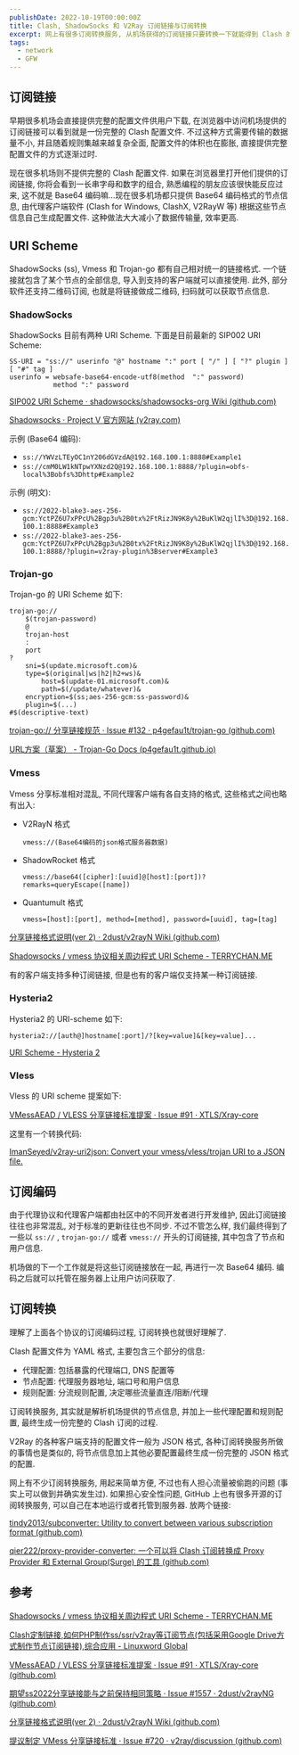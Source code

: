 ```yaml
---
publishDate: 2022-10-19T00:00:00Z
title: Clash, ShadowSocks 和 V2Ray 订阅链接与订阅转换
excerpt: 网上有很多订阅转换服务, 从机场获得的订阅链接只要转换一下就能得到 Clash 的订阅, 这里简单讨论一下这些订阅转换的原理
tags:
  - network
  - GFW
---
```


## 订阅链接

早期很多机场会直接提供完整的配置文件供用户下载, 在浏览器中访问机场提供的订阅链接可以看到就是一份完整的 Clash 配置文件. 不过这种方式需要传输的数据量不小, 并且随着规则集越来越复杂全面, 配置文件的体积也在膨胀, 直接提供完整配置文件的方式逐渐过时.

现在很多机场则不提供完整的 Clash 配置文件. 如果在浏览器里打开他们提供的订阅链接, 你将会看到一长串字母和数字的组合, 熟悉编程的朋友应该很快能反应过来, 这不就是 Base64 编码嘛…现在很多机场都只提供 Base64 编码格式的节点信息, 由代理客户端软件 (Clash for Windows, ClashX, V2RayW 等) 根据这些节点信息自己生成配置文件. 这种做法大大减小了数据传输量, 效率更高.

## URI Scheme

ShadowSocks (ss), Vmess 和 Trojan-go 都有自己相对统一的链接格式. 一个链接就包含了某个节点的全部信息, 导入到支持的客户端就可以直接使用. 此外, 部分软件还支持二维码订阅, 也就是将链接做成二维码, 扫码就可以获取节点信息.

### ShadowSocks

ShadowSocks 目前有两种 URI Scheme. 下面是目前最新的 SIP002 URI Scheme:

```
SS-URI = "ss://" userinfo "@" hostname ":" port [ "/" ] [ "?" plugin ] [ "#" tag ]
userinfo = websafe-base64-encode-utf8(method  ":" password)
           method ":" password
```

[SIP002 URI Scheme · shadowsocks/shadowsocks-org Wiki (github.com)](https://github.com/shadowsocks/shadowsocks-org/wiki/SIP002-URI-Scheme)

[Shadowsocks · Project V 官方网站 (v2ray.com)](https://www.v2ray.com/chapter_02/protocols/shadowsocks.html)

示例 (Base64 编码):

- `ss://YWVzLTEyOC1nY206dGVzdA@192.168.100.1:8888#Example1`
- `ss://cmM0LW1kNTpwYXNzd2Q@192.168.100.1:8888/?plugin=obfs-local%3Bobfs%3Dhttp#Example2`

示例 (明文):

- `ss://2022-blake3-aes-256-gcm:YctPZ6U7xPPcU%2Bgp3u%2B0tx%2FtRizJN9K8y%2BuKlW2qjlI%3D@192.168.100.1:8888#Example3`
- `ss://2022-blake3-aes-256-gcm:YctPZ6U7xPPcU%2Bgp3u%2B0tx%2FtRizJN9K8y%2BuKlW2qjlI%3D@192.168.100.1:8888/?plugin=v2ray-plugin%3Bserver#Example3`

### Trojan-go

Trojan-go 的 URI Scheme 如下:

```
trojan-go://
    $(trojan-password)
    @
    trojan-host
    :
    port
?
    sni=$(update.microsoft.com)&
    type=$(original|ws|h2|h2+ws)& 
        host=$(update-01.microsoft.com)&
        path=$(/update/whatever)&
    encryption=$(ss;aes-256-gcm:ss-password)&
    plugin=$(...)
#$(descriptive-text)
```

[trojan-go:// 分享链接规范 · Issue #132 · p4gefau1t/trojan-go (github.com)](https://github.com/p4gefau1t/trojan-go/issues/132)

[URL方案（草案） - Trojan-Go Docs (p4gefau1t.github.io)](https://p4gefau1t.github.io/trojan-go/developer/url/)

### Vmess

Vmess 分享标准相对混乱, 不同代理客户端有各自支持的格式, 这些格式之间也略有出入:

- V2RayN 格式
    
    ```
    vmess://(Base64编码的json格式服务器数据)
    ```
    
- ShadowRocket 格式
    
    ```
    vmess://base64([cipher]:[uuid]@[host]:[port])?remarks=queryEscape([name])
    ```
    
- Quantumult 格式
    
    ```
    vmess=[host]:[port], method=[method], password=[uuid], tag=[tag]
    ```
    

[分享链接格式说明(ver 2) · 2dust/v2rayN Wiki (github.com)](https://github.com/2dust/v2rayN/wiki/%E5%88%86%E4%BA%AB%E9%93%BE%E6%8E%A5%E6%A0%BC%E5%BC%8F%E8%AF%B4%E6%98%8E(ver-2))

[Shadowsocks / vmess 协议相关周边程式 URI Scheme - TERRYCHAN.ME](https://blog.terrychan.me/2020/shadowsocks-vmess-uri-scheme)

有的客户端支持多种订阅链接, 但是也有的客户端仅支持某一种订阅链接.

### Hysteria2

Hysteria2 的 URI-scheme 如下:

```
hysteria2://[auth@]hostname[:port]/?[key=value]&[key=value]...
```

[URI Scheme - Hysteria 2](https://v2.hysteria.network/docs/developers/URI-Scheme/)

### Vless

Vless 的 URI scheme 提案如下:

[VMessAEAD / VLESS 分享链接标准提案 · Issue #91 · XTLS/Xray-core](https://github.com/XTLS/Xray-core/issues/91)

这里有一个转换代码:

[ImanSeyed/v2ray-uri2json: Convert your vmess/vless/trojan URI to a JSON file.](https://github.com/ImanSeyed/v2ray-uri2json/tree/master)

## 订阅编码

由于代理协议和代理客户端都由社区中的不同开发者进行开发维护, 因此订阅链接往往也非常混乱, 对于标准的更新往往也不同步. 不过不管怎么样, 我们最终得到了一些以 `ss://` , `trojan-go://` 或者 `vmess://` 开头的订阅链接, 其中包含了节点和用户信息.

机场做的下一个工作就是将这些订阅链接放在一起, 再进行一次 Base64 编码. 编码之后就可以托管在服务器上让用户访问获取了.

## 订阅转换

理解了上面各个协议的订阅编码过程, 订阅转换也就很好理解了.

Clash 配置文件为 YAML 格式, 主要包含三个部分的信息:

- 代理配置: 包括暴露的代理端口, DNS 配置等
- 节点配置: 代理服务器地址, 端口号和用户信息
- 规则配置: 分流规则配置, 决定哪些流量直连/阻断/代理

订阅转换服务, 其实就是解析机场提供的节点信息, 并加上一些代理配置和规则配置, 最终生成一份完整的 Clash 订阅的过程.

V2Ray 的各种客户端支持的配置文件一般为 JSON 格式, 各种订阅转换服务所做的事情也是类似的, 将节点信息加上其他必要配置最终生成一份完整的 JSON 格式的配置.

网上有不少订阅转换服务, 用起来简单方便, 不过也有人担心流量被偷跑的问题 (事实上可以做到并确实发生过). 如果担心安全性问题, GitHub 上也有很多开源的订阅转换服务, 可以自己在本地运行或者托管到服务器. 放两个链接:

[tindy2013/subconverter: Utility to convert between various subscription format (github.com)](https://github.com/tindy2013/subconverter)

[qier222/proxy-provider-converter: 一个可以将 Clash 订阅转换成 Proxy Provider 和 External Group(Surge) 的工具 (github.com)](https://github.com/qier222/proxy-provider-converter)

## 参考

[Shadowsocks / vmess 协议相关周边程式 URI Scheme - TERRYCHAN.ME](https://blog.terrychan.me/2020/shadowsocks-vmess-uri-scheme)

[Clash定制链接,如何PHP制作ss/ssr/v2ray等订阅节点(包括采用Google Drive方式制作节点订阅链接),综合应用 - Linuxword Global](https://linuxword.com/?p=3430)

[VMessAEAD / VLESS 分享链接标准提案 · Issue #91 · XTLS/Xray-core (github.com)](https://github.com/XTLS/Xray-core/issues/91)

[期望ss2022分享链接能与之前保持相同策略 · Issue #1557 · 2dust/v2rayNG (github.com)](https://github.com/2dust/v2rayNG/issues/1557)

[分享链接格式说明(ver 2) · 2dust/v2rayN Wiki (github.com)](https://github.com/2dust/v2rayN/wiki/%E5%88%86%E4%BA%AB%E9%93%BE%E6%8E%A5%E6%A0%BC%E5%BC%8F%E8%AF%B4%E6%98%8E(ver-2)#%E5%88%86%E4%BA%AB%E7%9A%84%E9%93%BE%E6%8E%A5%E4%BA%8C%E7%BB%B4%E7%A0%81%E6%A0%BC%E5%BC%8Fvmessbase64%E7%BC%96%E7%A0%81%E7%9A%84json%E6%A0%BC%E5%BC%8F%E6%9C%8D%E5%8A%A1%E5%99%A8%E6%95%B0%E6%8D%AE)

[提议制定 VMess 分享链接标准 · Issue #720 · v2ray/discussion (github.com)](https://github.com/v2ray/discussion/issues/720)
